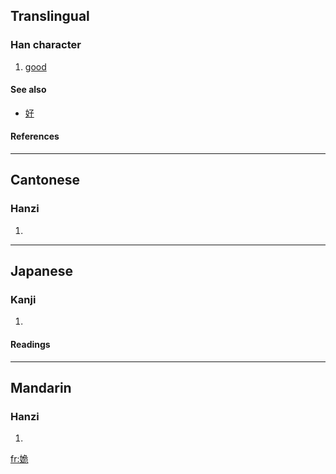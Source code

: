 ==Translingual==

===Han character===
{{Han char|rn=38|rad=女|as=06|sn=9|four=4741<sub>2</sub>|canj=女弓一山 (VNMU)}}

# [[good]]

====See also====
*[[好]]

====References====
{{Han ref|kx=0261.190|dkj=06254|dj=0527.230|hdz=21046.070|uh=59FD|ud=23037|bh=CE69|bd=52841}}

----

==Cantonese==
===Hanzi===
{{yue-hanzi|jyut=|y=gwai2}}
# {{defn|Cantonese}}
----
==Japanese==
===Kanji===
{{ja-kanji|grade=|rs=女06}}
# {{defn|Japanese}} 
====Readings====
{{ja-readings|on=[[き]] (ki), [[ぎ]] (gi), [[か]] (ka)|kun=[[しとやかにすすむさま]] (shitoyakani susumusama)}}
----
==Mandarin==
===Hanzi===
{{cmn-hanzi|pin=[[guǐ]] (gui3)|wg=kuei<sup>3</sup>}}
# {{defn|Mandarin}}

[[fr:姽]]